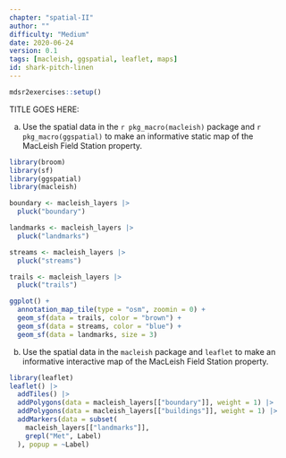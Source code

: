 ```yaml
---
chapter: "spatial-II"
author: ""
difficulty: "Medium"
date: 2020-06-24 
version: 0.1
tags: [macleish, ggspatial, leaflet, maps]
id: shark-pitch-linen
---
```


```r
mdsr2exercises::setup()
```

TITLE GOES HERE: 


a. Use the spatial data in the `r pkg_macro(macleish)` package and `r pkg_macro(ggspatial)` to make an informative static map of the MacLeish Field Station property. 

  <!--begin-answer-->
```r
library(broom)
library(sf)
library(ggspatial)
library(macleish)

boundary <- macleish_layers |>
  pluck("boundary")

landmarks <- macleish_layers |>
  pluck("landmarks")

streams <- macleish_layers |>
  pluck("streams")

trails <- macleish_layers |>
  pluck("trails")

ggplot() +
  annotation_map_tile(type = "osm", zoomin = 0) +
  geom_sf(data = trails, color = "brown") +
  geom_sf(data = streams, color = "blue") +
  geom_sf(data = landmarks, size = 3)
```
  <!--end-answer-->


b. Use the spatial data in the `macleish` package and `leaflet` to make an informative interactive map of the MacLeish Field Station property. 

  <!--begin-answer-->
```r
library(leaflet)
leaflet() |>
  addTiles() |>
  addPolygons(data = macleish_layers[["boundary"]], weight = 1) |>
  addPolygons(data = macleish_layers[["buildings"]], weight = 1) |>
  addMarkers(data = subset(
    macleish_layers[["landmarks"]],
    grepl("Met", Label)
  ), popup = ~Label)
```
  <!--end-answer-->



